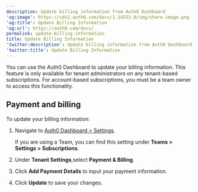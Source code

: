 ```yaml
---
description: Update billing information from Auth0 Dashboard
'og:image': https://cdn2.auth0.com/docs/1.14553.0/img/share-image.png
'og:title': Update Billing Information
'og:url': https://auth0.com/docs/
permalink: update-billing-information
title: Update Billing Information
'twitter:description': Update billing information from Auth0 Dashboard
'twitter:title': Update Billing Information
---
```

You can use the <Tooltip tip="Auth0 Dashboard: Auth0's main product to configure your services." cta="View Glossary" href="/docs/glossary?term=Auth0+Dashboard">Auth0 Dashboard</Tooltip> to update your billing information. This feature is only available for tenant administrators on any tenant-based subscriptions. For account-based subscriptions, you must be a team owner to access this functionality.

## Payment and billing

To update your billing information:

1. Navigate to [Auth0 Dashboard > Settings](https://manage.auth0.com/#/dashboard/settings).

   <Callout icon="file-lines" color="#0EA5E9" iconType="regular">

   If you are using a Team, you can find this setting under **Teams > Settings > Subscriptions**.

   </Callout>
2. Under **Tenant Settings**,select **Payment & Billing**.
3. Click **Add Payment Details** to input your payment information.

4. Click **Update** to save your changes.